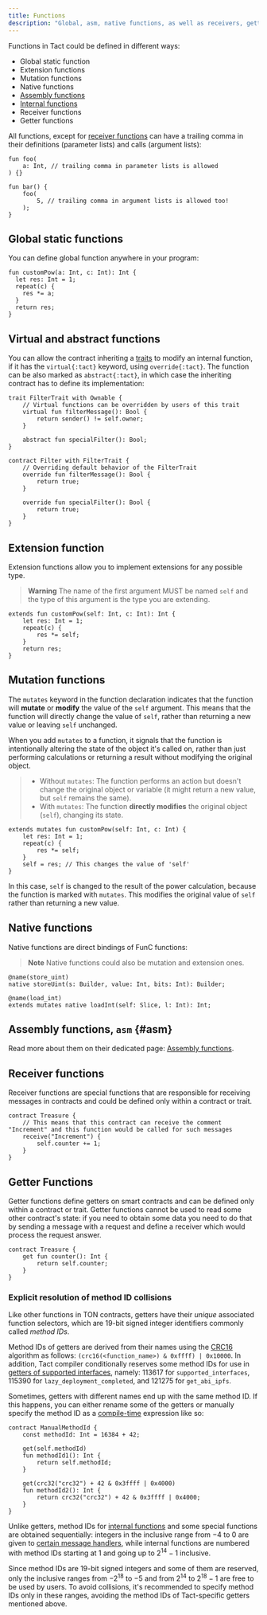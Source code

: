 ```yaml
---
title: Functions
description: "Global, asm, native functions, as well as receivers, getters and storage functions, plus the many attributes that allow for great flexibility and expressivity of Tact language"
---
```



Functions in Tact could be defined in different ways:

* Global static function
* Extension functions
* Mutation functions
* Native functions
* [Assembly functions](#asm)
* [Internal functions](/book/contracts#internal-functions)
* Receiver functions
* Getter functions

All functions, except for [receiver functions](#receiver-functions) can have a trailing comma in their definitions (parameter lists) and calls (argument lists):

```tact
fun foo(
    a: Int, // trailing comma in parameter lists is allowed
) {}

fun bar() {
    foo(
        5, // trailing comma in argument lists is allowed too!
    );
}
```

## Global static functions

You can define global function anywhere in your program:

```tact
fun customPow(a: Int, c: Int): Int {
  let res: Int = 1;
  repeat(c) {
    res *= a;
  }
  return res;
}
```

## Virtual and abstract functions

You can allow the contract inheriting a [traits](/book/types#traits) to modify an internal function, if it has the `virtual{:tact}` keyword, using `override{:tact}`. The function can be also marked as `abstract{:tact}`, in which case the inheriting contract has to define its implementation:

```tact
trait FilterTrait with Ownable {
    // Virtual functions can be overridden by users of this trait
    virtual fun filterMessage(): Bool {
        return sender() != self.owner;
    }

    abstract fun specialFilter(): Bool;
}

contract Filter with FilterTrait {
    // Overriding default behavior of the FilterTrait
    override fun filterMessage(): Bool {
        return true;
    }

    override fun specialFilter(): Bool {
        return true;
    }
}
````

## Extension function

Extension functions allow you to implement extensions for any possible type.

> **Warning**
> The name of the first argument MUST be named `self` and the type of this argument is the type you are extending.

```tact
extends fun customPow(self: Int, c: Int): Int {
    let res: Int = 1;
    repeat(c) {
        res *= self;
    }
    return res;
}
```

## Mutation functions

The `mutates` keyword in the function declaration indicates that the function will **mutate** or **modify** the value of the `self` argument. This means that the function will directly change the value of `self`, rather than returning a new value or leaving `self` unchanged.

When you add `mutates` to a function, it signals that the function is intentionally altering the state of the object it's called on, rather than just performing calculations or returning a result without modifying the original object.


> - Without `mutates`: The function performs an action but doesn't change the original object or variable (it might return a new value, but `self` remains the same).
> - With `mutates`: The function **directly modifies** the original object (`self`), changing its state.


```tact
extends mutates fun customPow(self: Int, c: Int) {
    let res: Int = 1;
    repeat(c) {
        res *= self;
    }
    self = res; // This changes the value of 'self'
}
```

In this case, `self` is changed to the result of the power calculation, because the function is marked with `mutates`. This modifies the original value of `self` rather than returning a new value.

## Native functions

Native functions are direct bindings of FunC functions:

> **Note**
> Native functions could also be mutation and extension ones.

```tact
@name(store_uint)
native storeUint(s: Builder, value: Int, bits: Int): Builder;

@name(load_int)
extends mutates native loadInt(self: Slice, l: Int): Int;
```

## Assembly functions, `asm` {#asm}

<Badge text="Available since Tact 1.5" variant="tip" size="medium"/><p/>

Read more about them on their dedicated page: [Assembly functions](/book/assembly-functions).

## Receiver functions

Receiver functions are special functions that are responsible for receiving messages in contracts and could be defined only within a contract or trait.

```tact
contract Treasure {
    // This means that this contract can receive the comment "Increment" and this function would be called for such messages
    receive("Increment") {
        self.counter += 1;
    }
}
```

## Getter Functions

Getter functions define getters on smart contracts and can be defined only within a contract or trait.
Getter functions cannot be used to read some other contract's state: if you need to obtain some data you need to do that by sending a message with a request and define a receiver which would process the request answer.

```tact
contract Treasure {
    get fun counter(): Int {
        return self.counter;
    }
}
```

### Explicit resolution of method ID collisions

<Badge text="Available since Tact 1.6 (not released yet)" variant="tip" size="medium"/><p/>

Like other functions in TON contracts, getters have their _unique_ associated function selectors, which are $19$-bit signed integer identifiers commonly called _method IDs_.

Method IDs of getters are derived from their names using the [CRC16](https://en.wikipedia.org/wiki/Cyclic_redundancy_check) algorithm as follows: `(crc16(<function_name>) & 0xffff) | 0x10000`. In addition, Tact compiler conditionally reserves some method IDs for use in [getters of supported interfaces](/book/contracts#interfaces), namely: $113617$ for `supported_interfaces`, $115390$ for `lazy_deployment_completed`, and $121275$ for `get_abi_ipfs`.

Sometimes, getters with different names end up with the same method ID. If this happens, you can either rename some of the getters or manually specify the method ID as a [compile-time](/ref/core-comptime) expression like so:

```tact
contract ManualMethodId {
    const methodId: Int = 16384 + 42;

    get(self.methodId)
    fun methodId1(): Int {
        return self.methodId;
    }

    get(crc32("crc32") + 42 & 0x3ffff | 0x4000)
    fun methodId2(): Int {
        return crc32("crc32") + 42 & 0x3ffff | 0x4000;
    }
}
```

Unlike getters, method IDs for [internal functions](/book/contracts#internal-functions) and some special functions are obtained sequentially: integers in the inclusive range from $-4$ to $0$ are given to [certain message handlers](https://docs.ton.org/v3/documentation/smart-contracts/func/docs/functions#special-function-names), while internal functions are numbered with method IDs starting at $1$ and going up to $2^{14} - 1$ inclusive.

Since method IDs are $19$-bit signed integers and some of them are reserved, only the inclusive ranges from $-2^{18}$ to $-5$ and from $2^{14}$ to $2^{18} - 1$ are free to be used by users. To avoid collisions, it's recommended to specify method IDs only in these ranges, avoiding the method IDs of Tact-specific getters mentioned above.

[p]: /book/types#primitive-types
[struct]: /book/structs-and-messages#structs
[slice]: /book/cells#slices
